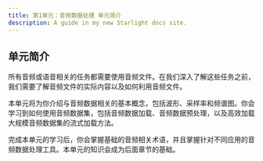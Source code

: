 ```yaml
---
title: 第1单元：音频数据处理 单元简介
description: A guide in my new Starlight docs site.
---
```


## 单元简介

所有音频或语音相关的任务都需要使用音频文件。在我们深入了解这些任务之前，我们需要了解音频文件的实际内容以及如何利用音频文件。

本单元将为你介绍与音频数据相关的基本概念，包括波形、采样率和频谱图。你会学习到如何使用音频数据集，包括音频数据加载、音频数据预处理，以及高效加载大规模音频数据集的流式加载方法。

完成本单元的学习后，你会掌握基础的音频相关术语，并且掌握针对不同应用的音频数据处理工具。本单元的知识会成为后面章节的基础。